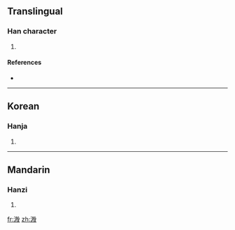==Translingual==

===Han character===
{{Han char|rn=85|rad=水|as=10|sn=13|four=|canj=水竹尸水 (EHSE)}}

# {{defn|Han|sort=水10}}

====References====
* {{Han ref|kx=0641.030|dkj=17982|dj=1048.110|hdz=31702.030|uh=6EB5|ud=28341}}

----

==Korean==

===Hanja===
{{ko-hanja|hangeul=은|eumhun=|rv=eun|mr=ŭn|y=un}}

# {{defn|Korean}}

----

==Mandarin==

===Hanzi===
{{cmn-hanzi|pin=[[yīn]] ([[yin1]])|wg=yin<sup>1</sup>}}

# {{defn|Mandarin}}

[[fr:溵]]
[[zh:溵]]